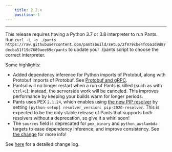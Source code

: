 ```yaml
---
    title: 2.2.x
    position: 1
---
```


---

This release requires having a Python 3.7 or 3.8 interpreter to run Pants. Run `curl -L -o ./pants https://raw.githubusercontent.com/pantsbuild/setup/2f079cbe4fc6a1d9d87decba51f19d7689aee69e/pants` to update your ./pants script to choose the correct interpreter.

Some highlights:

- Added dependency inference for Python imports of Protobuf, along with Protobuf imports of Protobuf. See [Protobuf and gRPC](../../codegen/protobuf-and-grpc.mdx).
- Pantsd will no longer restart when a run of Pants is killed (such as with `Ctrl+C`): instead, the serverside work will be canceled. This improves performance by keeping your builds warm for longer periods.
- Pants uses PEX `2.1.24`, which enables using [the new PIP resolver](https://pyfound.blogspot.com/2020/11/pip-20-3-new-resolver.html) by setting `[python-setup] resolver_version: pip-2020-resolver`. This is expected to be the only stable release of Pants that supports _both_ resolvers without a deprecation, so give it a whirl soon!
- The `sources` field is deprecated for `pex_binary` and `python_awslambda` targets to ease dependency inference, and improve consistency. See [the change](https://github.com/pantsbuild/pants/pull/11332) for more info!

See [here](https://github.com/pantsbuild/pants/blob/master/src/python/pants/notes/2.2.x.md) for a detailed change log.
